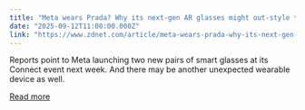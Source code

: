 ```yaml
---
title: "Meta wears Prada? Why its next-gen AR glasses might out-style the Ray-Bans"
date: "2025-09-12T11:00:00.000Z"
link: "https://www.zdnet.com/article/meta-wears-prada-why-its-next-gen-ar-glasses-might-out-style-the-ray-bans/"
---
```


Reports point to Meta launching two new pairs of smart glasses at its Connect event next week. And there may be another unexpected wearable device as well.

[Read more](https://www.zdnet.com/article/meta-wears-prada-why-its-next-gen-ar-glasses-might-out-style-the-ray-bans/)

